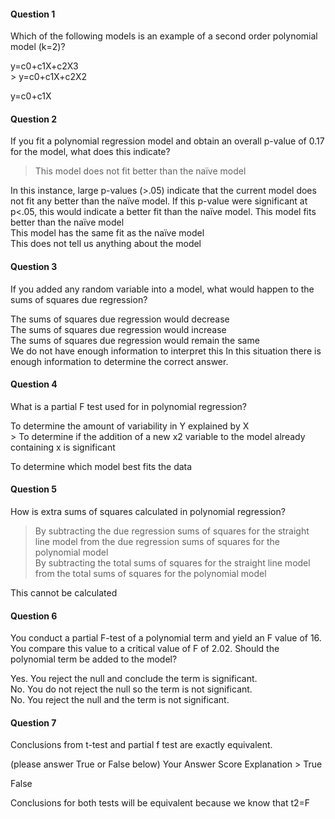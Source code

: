 #### Question 1
Which of the following models is an example of a second order polynomial model (k=2)?

y=c0+c1X+c2X3 			
> y=c0+c1X+c2X2 

y=c0+c1X 			

#### Question 2
If you fit a polynomial regression model and obtain an overall p-value of 0.17 for the model, what does this indicate?

> This model does not fit better than the naïve model 		

In this instance, large p-values (>.05) indicate that the current model does not fit any better than the naïve model. If this p-value were significant at p<.05, this would indicate a better fit than the naïve model.
This model fits better than the naïve model 			
This model has the same fit as the naïve model 			
This does not tell us anything about the model

#### Question 3
If you added any random variable into a model, what would happen to the sums of squares due regression?

The sums of squares due regression would decrease 			
The sums of squares due regression would increase 			
The sums of squares due regression would remain the same 			
We do not have enough information to interpret this 
In this situation there is enough information to determine the correct answer.

#### Question 4
What is a partial F test used for in polynomial regression?

To determine the amount of variability in Y explained by X 			
> To determine if the addition of a new x2 variable to the model already containing x is significant 

To determine which model best fits the data

#### Question 5
How is extra sums of squares calculated in polynomial regression?

> By subtracting the due regression sums of squares for the straight line model from the due regression sums of squares for the polynomial model 	
By subtracting the total sums of squares for the straight line model from the total sums of squares for the polynomial model 		

This cannot be calculated

#### Question 6
You conduct a partial F-test of a polynomial term and yield an F value of 16. You compare this value to a critical value of F of 2.02. Should the polynomial term be added to the model?

Yes. You reject the null and conclude the term is significant. 			
No. You do not reject the null so the term is not significant. 	 	
No. You reject the null and the term is not significant.

#### Question 7

Conclusions from t-test and partial f test are exactly equivalent.

(please answer True or False below)
Your Answer 		Score 	Explanation
> True 	

False 	

Conclusions for both tests will be equivalent because we know that t2=F


